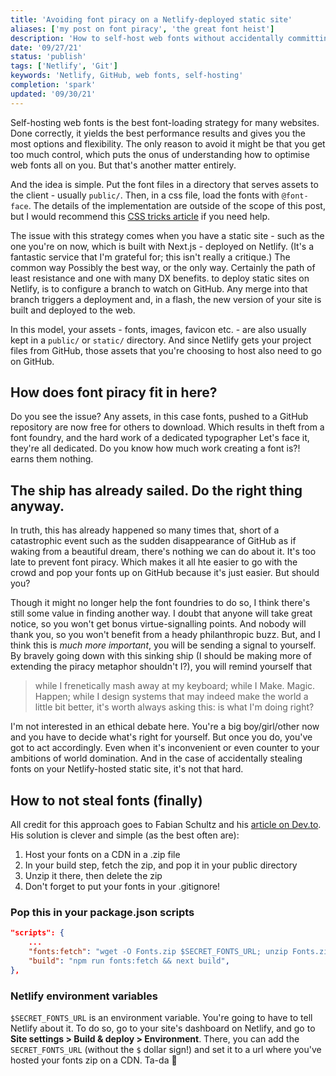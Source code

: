 ```yaml
---
title: 'Avoiding font piracy on a Netlify-deployed static site'
aliases: ['my post on font piracy', 'the great font heist']
description: 'How to self-host web fonts without accidentally committing font piracy'
date: '09/27/21'
status: 'publish'
tags: ['Netlify', 'Git']
keywords: 'Netlify, GitHub, web fonts, self-hosting'
completion: 'spark'
updated: '09/30/21'
---
```


<Dropcap>
  Self-hosting web fonts is the best font-loading strategy
  for many websites. Done correctly, it yields the best
  performance results and gives you the most options and
  flexibility. The only reason to avoid it might be that you
  get too much control, which puts the onus of understanding
  how to optimise web fonts all on you. But that's another
  matter entirely.
</Dropcap>

And the idea is simple. Put the font files in a directory that
serves assets to the client - usually `public/`. Then, in a css
file, load the fonts with `@font-face`. The details of the implementation
are outside of the scope of this post, but I would recommend
this [CSS tricks article](https://css-tricks.com/snippets/css/using-font-face/)
if you need help.

The issue with this strategy comes when you have a static site - such as the one you're on now, which is built with Next.js - deployed on Netlify.
(It's a fantastic service that I'm grateful for; this isn't really a critique.) The common way <MarginNote id={1}>Possibly the best way, or the only way.
Certainly the path of least resistance and one with many DX benefits.</MarginNote> to deploy static sites on Netlify, is to configure a branch
to watch on GitHub. Any merge into that branch triggers a deployment and, in a flash, the new version of your site is built and deployed
to the web.

In this model, your assets - fonts, images, favicon etc. - are also usually kept in a `public/` or `static/` directory. And since Netlify
gets your project files from GitHub, those assets that you're choosing to host also need to go on GitHub.

## How does font piracy fit in here?

Do you see the issue? Any assets, in this case fonts, pushed to a GitHub repository are now free for others to
download. Which results in theft from a font foundry, and the hard work of a dedicated typographer <MarginNote id={2}>Let's
face it, they're all dedicated. Do you know how much work creating a font is?!</MarginNote> earns them nothing.

## The ship has already sailed. Do the right thing anyway.

In truth, this has already happened so many times that, short of a catastrophic event such as the sudden
disappearance of GitHub as if waking from a beautiful dream, there's nothing we can do about it. It's too
late to prevent font piracy. Which makes it all hte easier to go with the crowd and pop your fonts up
on GitHub because it's just easier. But should you?

Though it might no longer help the font foundries to do so, I think there's still some value in finding
another way. I doubt that anyone will take great notice, so you won't get bonus virtue-signalling points.
And nobody will thank you, so you won't benefit from a heady philanthropic buzz. But, and I think this is
_much more important_, you will be sending a signal to yourself. By bravely going down with this sinking
ship (I should be making more of extending the piracy metaphor shouldn't I?), you will remind yourself that

> while I frenetically mash away at my keyboard; while I Make. Magic. Happen; while I design systems that
> may indeed make the world a little bit better, it's worth always asking this: is what I'm doing right?

I'm not interested in an ethical debate here. You're a big boy/girl/other now and you have to decide what's
right for yourself. But once you do, you've got to act accordingly. Even when it's inconvenient or even
counter to your ambitions of world domination. And in the case of accidentally stealing fonts on your
Netlify-hosted static site, it's not that hard.

## How to not steal fonts (finally)

All credit for this approach goes to Fabian Schultz and his [article on Dev.to](https://dev.to/fabe/avoiding-font-piracy-on-github--netlify-198f).
His solution is clever and simple (as the best often are):

1. Host your fonts on a CDN in a .zip file
2. In your build step, fetch the zip, and pop it in your public directory
3. Unzip it there, then delete the zip
4. Don't forget to put your fonts in your .gitignore!

### Pop this in your package.json scripts

```json
"scripts": {
    ...
    "fonts:fetch": "wget -O Fonts.zip $SECRET_FONTS_URL; unzip Fonts.zip -d ./public; rm Fonts.zip",
    "build": "npm run fonts:fetch && next build",
},
```

### Netlify environment variables

`$SECRET_FONTS_URL` is an environment variable. You're going to have to tell Netlify about it. To do so,
go to your site's dashboard on Netlify, and go to **Site settings > Build & deploy > Environment**. There,
you can add the `SECRET_FONTS_URL` (without the `$` dollar sign!) and set it to a url where you've hosted
your fonts zip on a CDN. Ta-da 🎉
